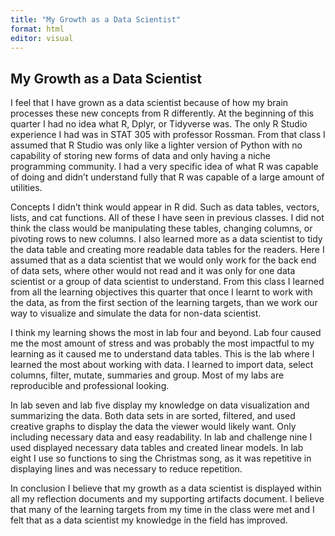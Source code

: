 ```yaml
---
title: "My Growth as a Data Scientist"
format: html
editor: visual
---
```


## My Growth as a Data Scientist

I feel that I have grown as a data scientist because of how my brain processes these new concepts from R differently. At the beginning of this quarter I had no idea what R, Dplyr, or Tidyverse was. The only R Studio experience I had was in STAT 305 with professor Rossman. From that class I assumed that R Studio was only like a lighter version of Python with no capability of storing new forms of data and only having a niche programming community. I had a very specific idea of what R was capable of doing and didn't understand fully that R was capable of a large amount of utilities.

Concepts I didn't think would appear in R did. Such as data tables, vectors, lists, and cat functions. All of these I have seen in previous classes. I did not think the class would be manipulating these tables, changing columns, or pivoting rows to new columns. I also learned more as a data scientist to tidy the data table and creating more readable data tables for the readers. Here I assumed that as a data scientist that we would only work for the back end of data sets, where other would not read and it was only for one data scientist or a group of data scientist to understand. From this class I learned from all the learning objectives this quarter that once I learnt to work with the data, as from the first section of the learning targets, than we work our way to visualize and simulate the data for non-data scientist.

I think my learning shows the most in lab four and beyond. Lab four caused me the most amount of stress and was probably the most impactful to my learning as it caused me to understand data tables. This is the lab where I learned the most about working with data. I learned to import data, select columns, filter, mutate, summaries and group. Most of my labs are reproducible and professional looking.

In lab seven and lab five display my knowledge on data visualization and summarizing the data. Both data sets in are sorted, filtered, and used creative graphs to display the data the viewer would likely want. Only including necessary data and easy readability. In lab and challenge nine I used displayed necessary data tables and created linear models. In lab eight I use so functions to sing the Christmas song, as it was repetitive in displaying lines and was necessary to reduce repetition.

In conclusion I believe that my growth as a data scientist is displayed within all my reflection documents and my supporting artifacts document. I believe that many of the learning targets from my time in the class were met and I felt that as a data scientist my knowledge in the field has improved.
